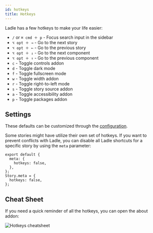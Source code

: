 ```yaml
---
id: hotkeys
title: Hotkeys
---
```



Ladle has a few hotkeys to make your life easier:

- `/` or `⌘ cmd ＋ p` - Focus search input in the sidebar
- `⌥ opt ＋ →` - Go to the next story
- `⌥ opt ＋ ←` - Go to the previous story
- `⌥ opt ＋ ↓` - Go to the next component
- `⌥ opt ＋ ↑` - Go to the previous component
- `c` - Toggle controls addon
- `d` - Toggle dark mode
- `f` - Toggle fullscreen mode
- `w` - Toggle width addon
- `r` - Toggle right-to-left mode
- `s` - Toggle story source addon
- `a` - Toggle accessibility addon
- `p` - Toggle packages addon

## Settings

These defaults can be customized through the [configuration](config#hotkeys).

Some stories might have utilize their own set of hotkeys. If you want to prevent conflicts with Ladle, you can disable all Ladle shortcuts for a specific story by using the `meta` parameter:

```tsx
export default {
  meta: {
    hotkeys: false,
  },
};
Story.meta = {
  hotkeys: false,
};
```

## Cheat Sheet

If you need a quick reminder of all the hotkeys, you can open the about addon:

<Image img={imgHotkeys} alt="Hotkeys cheatsheet" />
